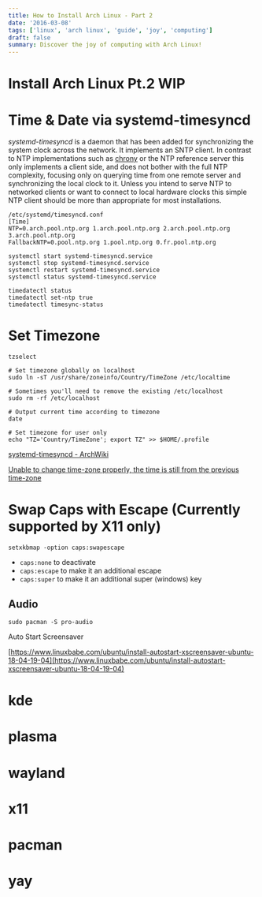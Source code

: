 ```yaml
---
title: How to Install Arch Linux - Part 2
date: '2016-03-08'
tags: ['linux', 'arch linux', 'guide', 'joy', 'computing']
draft: false
summary: Discover the joy of computing with Arch Linux!
---
```


# Install Arch Linux Pt.2 WIP

# **Time & Date via systemd-timesyncd**

_systemd-timesyncd_ is a daemon that has been added for synchronizing the system clock across the network. It implements an SNTP client. In contrast to NTP implementations such as [chrony](https://wiki.archlinux.org/title/Chrony) or the NTP reference server this only implements a client side, and does not bother with the full NTP complexity, focusing only on querying time from one remote server and synchronizing the local clock to it. Unless you intend to serve NTP to networked clients or want to connect to local hardware clocks this simple NTP client should be more than appropriate for most installations.

```
/etc/systemd/timesyncd.conf
[Time]
NTP=0.arch.pool.ntp.org 1.arch.pool.ntp.org 2.arch.pool.ntp.org 3.arch.pool.ntp.org
FallbackNTP=0.pool.ntp.org 1.pool.ntp.org 0.fr.pool.ntp.org

```

```
systemctl start systemd-timesyncd.service
systemctl stop systemd-timesyncd.service
systemctl restart systemd-timesyncd.service
systemctl status systemd-timesyncd.service

```

```
timedatectl status
timedatectl set-ntp true
timedatectl timesync-status

```

# **Set Timezone**

```
tzselect

# Set timezone globally on localhost
sudo ln -sT /usr/share/zoneinfo/Country/TimeZone /etc/localtime

# Sometimes you'll need to remove the existing /etc/localhost
sudo rm -rf /etc/localhost

# Output current time according to timezone
date

# Set timezone for user only
echo "TZ='Country/TimeZone'; export TZ" >> $HOME/.profile

```

[systemd-timesyncd - ArchWiki](https://wiki.archlinux.org/title/Systemd-timesyncd)

[Unable to change time-zone properly, the time is still from the previous time-zone](https://unix.stackexchange.com/questions/297577/unable-to-change-time-zone-properly-the-time-is-still-from-the-previous-time-zo)

# **Swap Caps with Escape (Currently supported by X11 only)**

`setxkbmap -option caps:swapescape`

- `caps:none` to deactivate
- `caps:escape` to make it an additional escape
- `caps:super` to make it an additional super (windows) key

## **Audio**

`sudo pacman -S pro-audio`

Auto Start Screensaver

[https://www.linuxbabe.com/ubuntu/install-autostart-xscreensaver-ubuntu-18-04-19-04](https://www.linuxbabe.com/ubuntu/install-autostart-xscreensaver-ubuntu-18-04-19-04)

# kde

# plasma

# wayland

# x11

# pacman

# yay
